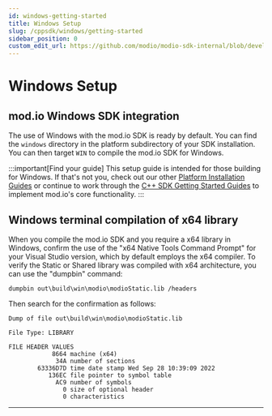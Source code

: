 ```yaml
---
id: windows-getting-started
title: Windows Setup
slug: /cppsdk/windows/getting-started
sidebar_position: 0
custom_edit_url: https://github.com/modio/modio-sdk-internal/blob/develop/platform/win32/doc/getting-started.mdx
---
```


# Windows Setup

## mod.io Windows SDK integration

The use of Windows with the mod.io SDK is ready by default. You can find the `windows` directory in the platform subdirectory of your SDK installation.
You can then target `WIN` to compile the mod.io SDK for Windows.

:::important[Find your guide]
This setup guide is intended for those building for Windows. If that's not you, check out our other [Platform Installation Guides](/cppsdk/installation/#platform-installation-guides) or continue to work through the [C++ SDK Getting Started Guides](/cppsdk/#getting-started) to implement mod.io's core functionality.
:::

## Windows terminal compilation of x64 library

When you compile the mod.io SDK and you require a x64 library in Windows, confirm the use of the "x64 Native Tools Command Prompt" for your Visual Studio version, which by default employs the x64 compiler. To verify the Static or Shared library was compiled with x64 architecture, you can use the "dumpbin" command:
```
dumpbin out\build\win\modio\modioStatic.lib /headers
```
Then search for the confirmation as follows:
```
Dump of file out\build\win\modio\modioStatic.lib

File Type: LIBRARY

FILE HEADER VALUES
            8664 machine (x64)
             34A number of sections
        63336D7D time date stamp Wed Sep 28 10:39:09 2022
           136EC file pointer to symbol table
             AC9 number of symbols
               0 size of optional header
               0 characteristics
```

---